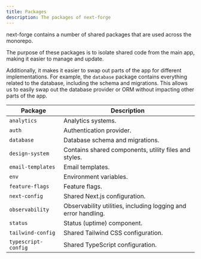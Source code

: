 ```yaml
---
title: Packages
description: The packages of next-forge
---
```


next-forge contains a number of shared packages that are used across the monorepo.

The purpose of these packages is to isolate shared code from the main app, making it easier to manage and update.

Additionally, it makes it easier to swap out parts of the app for different implementations. For example, the `database` package contains everything related to the database, including the schema and migrations. This allows us to easily swap out the database provider or ORM without impacting other parts of the app.

| Package | Description |
| ------- | ----------- |
| `analytics` | Analytics systems. |
| `auth` | Authentication provider. |
| `database` | Database schema and migrations. |
| `design-system` | Contains shared components, utility files and styles. |
| `email-templates` | Email templates. |
| `env` | Environment variables. |
| `feature-flags` | Feature flags. |
| `next-config` | Shared Next.js configuration. |
| `observability` | Observability utilities, including logging and error handling. |
| `status` | Status (uptime) component. |
| `tailwind-config` | Shared Tailwind CSS configuration. |
| `typescript-config` | Shared TypeScript configuration. |
